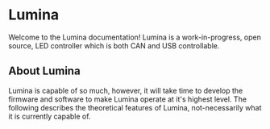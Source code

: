 
# Lumina

Welcome to the Lumina documentation! Lumina is a work-in-progress, open source, LED controller which is both CAN and USB controllable.

## About Lumina
Lumina is capable of so much, however, it will take time to develop the firmware and software to make Lumina operate at it's highest level. The following describes the theoretical features of Lumina, not-necessarily what it is currently capable of.
